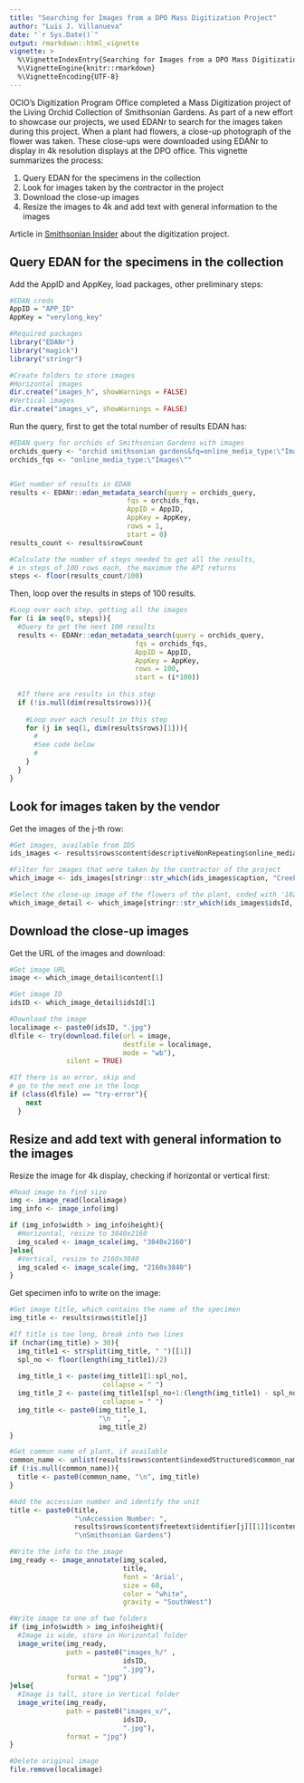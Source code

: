 ```yaml
---
title: "Searching for Images from a DPO Mass Digitization Project"
author: "Luis J. Villanueva"
date: "`r Sys.Date()`"
output: rmarkdown::html_vignette
vignette: >
  %\VignetteIndexEntry{Searching for Images from a DPO Mass Digitization Project}
  %\VignetteEngine{knitr::rmarkdown}
  %\VignetteEncoding{UTF-8}
---
```


OCIO's Digitization Program Office completed a Mass Digitization project of the Living Orchid Collection of Smithsonian Gardens. As part of a new effort to showcase our projects, we used EDANr to search for the images taken during this project. When a plant had flowers, a close-up photograph of the flower was taken. These close-ups were downloaded using EDANr to display in 4k resolution displays at the DPO office. This vignette summarizes the process:

1. Query EDAN for the specimens in the collection
1. Look for images taken by the contractor in the project
1. Download the close-up images
1. Resize the images to 4k and add text with general information to the images

Article in [Smithsonian Insider](https://insider.si.edu/2018/08/see-thousands-of-orchids-in-incredible-detail-in-the-smithsonians-newly-digitized-collection/) about the digitization project. 

## Query EDAN for the specimens in the collection

Add the AppID and AppKey, load packages, other preliminary steps:

```r
#EDAN creds
AppID = "APP_ID"
AppKey = "verylong_key"

#Required packages
library("EDANr")
library("magick")
library("stringr")

#Create folders to store images
#Horizontal images
dir.create("images_h", showWarnings = FALSE)
#Vertical images
dir.create("images_v", showWarnings = FALSE)
```

Run the query, first to get the total number of results EDAN has:

```r
#EDAN query for orchids of Smithsonian Gardens with images
orchids_query <- "orchid smithsonian gardens&fq=online_media_type:\"Images\""
orchids_fqs <- "online_media_type:\"Images\""


#Get number of results in EDAN
results <- EDANr::edan_metadata_search(query = orchids_query, 
                             fqs = orchids_fqs,
                             AppID = AppID, 
                             AppKey = AppKey, 
                             rows = 1, 
                             start = 0)
results_count <- results$rowCount

#Calculate the number of steps needed to get all the results,
# in steps of 100 rows each, the maximum the API returns
steps <- floor(results_count/100)
```

Then, loop over the results in steps of 100 results. 

```r
#Loop over each step, getting all the images
for (i in seq(0, steps)){
  #Query to get the next 100 results
  results <- EDANr::edan_metadata_search(query = orchids_query, 
                               fqs = orchids_fqs,
                               AppID = AppID, 
                               AppKey = AppKey, 
                               rows = 100, 
                               start = (i*100))
  
  #If there are results in this step
  if (!is.null(dim(results$rows))){
    
    #Loop over each result in this step
    for (j in seq(1, dim(results$rows)[1])){
      #
      #See code below
      #
    }
  }
}
```

## Look for images taken by the vendor

Get the images of the j-th row:

```r
#Get images, available from IDS
ids_images <- results$rows$content$descriptiveNonRepeating$online_media$media[j][[1]]

#Filter for images that were taken by the contractor of the project
which_image <- ids_images[stringr::str_which(ids_images$caption, "Creekside Digital"),]

#Select the close-up image of the flowers of the plant, coded with '102' in the filename
which_image_detail <- which_image[stringr::str_which(ids_images$idsId, "102"),]
```

## Download the close-up images

Get the URL of the images and download:

```r
#Get image URL
image <- which_image_detail$content[1]

#Get image ID
idsID <- which_image_detail$idsId[1]

#Download the image
localimage <- paste0(idsID, ".jpg")
dlfile <- try(download.file(url = image, 
                            destfile = localimage, 
                            mode = "wb"), 
              silent = TRUE)

#If there is an error, skip and
# go to the next one in the loop
if (class(dlfile) == "try-error"){
    next
  }
```

## Resize and add text with general information to the images

Resize the image for 4k display, checking if horizontal or vertical first:

```r
#Read image to find size
img <- image_read(localimage)
img_info <- image_info(img)

if (img_info$width > img_info$height){
  #Horizontal, resize to 3840x2160
  img_scaled <- image_scale(img, "3840x2160")
}else{
  #Vertical, resize to 2160x3840
  img_scaled <- image_scale(img, "2160x3840")
}
```

Get specimen info to write on the image:

```r
#Get image title, which contains the name of the specimen
img_title <- results$rows$title[j]

#If title is too long, break into two lines
if (nchar(img_title) > 30){
  img_title1 <- strsplit(img_title, " ")[[1]]
  spl_no <- floor(length(img_title1)/2)
  
  img_title_1 <- paste(img_title1[1:spl_no], 
                       collapse = " ")
  img_title_2 <- paste(img_title1[spl_no+1:(length(img_title1) - spl_no)], 
                       collapse = " ")
  img_title <- paste0(img_title_1, 
                      "\n   ", 
                      img_title_2)
}

#Get common name of plant, if available
common_name <- unlist(results$rows$content$indexedStructured$common_name[j])[[1]]
if (!is.null(common_name)){
  title <- paste0(common_name, "\n", img_title)
}

#Add the accession number and identify the unit
title <- paste0(title, 
                "\nAccession Number: ", 
                results$rows$content$freetext$identifier[j][[1]]$content, 
                "\nSmithsonian Gardens")

#Write the info to the image
img_ready <- image_annotate(img_scaled, 
                            title, 
                            font = 'Arial', 
                            size = 60, 
                            color = "white", 
                            gravity = "SouthWest")

#Write image to one of two folders
if (img_info$width > img_info$height){
  #Image is wide, store in Horizontal folder
  image_write(img_ready, 
              path = paste0("images_h/" , 
                            idsID, 
                            ".jpg"), 
              format = "jpg")
}else{
  #Image is tall, store in Vertical folder
  image_write(img_ready, 
              path = paste0("images_v/",
                            idsID, 
                            ".jpg"), 
              format = "jpg")
}

#Delete original image
file.remove(localimage)
```
